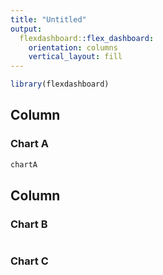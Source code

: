 ```yaml
---
title: "Untitled"
output: 
  flexdashboard::flex_dashboard:
    orientation: columns
    vertical_layout: fill
---
```


```r
library(flexdashboard)
```

Column {data-width=650}
-----------------------------------------------------------------------

### Chart A

```r
chartA
```

Column {data-width=350}
-----------------------------------------------------------------------

### Chart B

```r

```

### Chart C

```r

```

